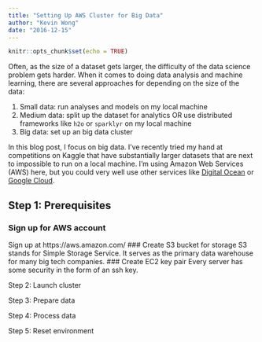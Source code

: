 ---
title: "Setting Up AWS Cluster for Big Data"
author: "Kevin Wong"
date: "2016-12-15"
---

```{r setup, include=FALSE}
knitr::opts_chunk$set(echo = TRUE)
```

Often, as the size of a dataset gets larger, the difficulty of the data science problem gets harder. When it comes to doing data analysis and machine learning, there are several approaches for depending on the size of the data:

1) Small data: run analyses and models on my local machine
2) Medium data: split up the dataset for analytics OR use distributed frameworks like `h2o` or `sparklyr` on my local machine
3) Big data: set up an big data cluster

In this blog post, I focus on big data. I've recently tried my hand at competitions on Kaggle that have substantially larger datasets that are next to impossible to run on a local machine. I'm using Amazon Web Services (AWS) here, but you could very well use other services like [Digital Ocean](digitalocean.com) or [Google Cloud](google.com/cloud). 

## Step 1: Prerequisites
### Sign up for AWS account
Sign up at https://aws.amazon.com/
### Create S3 bucket for storage
S3 stands for Simple Storage Service. It serves as the primary data warehouse for many big tech companies. 
### Create EC2 key pair
Every server has some security in the form of an ssh key. 

Step 2: Launch cluster



Step 3: Prepare data


Step 4: Process data


Step 5: Reset environment
